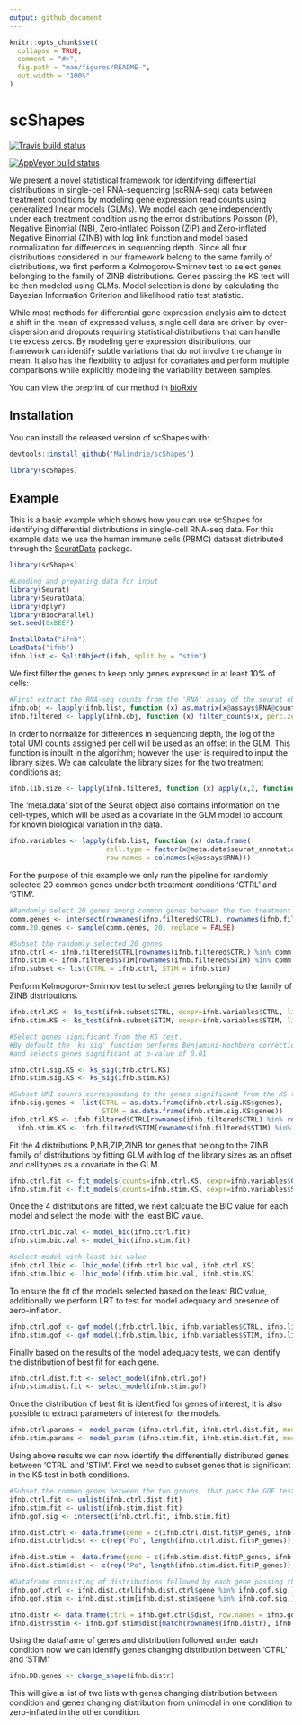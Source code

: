 ```yaml
---
output: github_document
---
```


<!-- README.md is generated from README.Rmd. Please edit that file -->

```r
knitr::opts_chunk$set(
  collapse = TRUE,
  comment = "#>",
  fig.path = "man/figures/README-",
  out.width = "100%"
)
```

# scShapes

<!-- badges: start -->
[![Travis build status](https://travis-ci.com/Malindrie/scShapes.svg?branch=master)](https://travis-ci.com/Malindrie/scShapes)

[![AppVeyor build status](https://ci.appveyor.com/api/projects/status/github/Malindrie/scShapes?branch=master&svg=true)](https://ci.appveyor.com/project/Malindrie/scShapes)
<!-- badges: end -->

We present a novel statistical framework for identifying differential distributions in single-cell RNA-sequencing (scRNA-seq) data between treatment conditions by modeling gene expression read counts using generalized linear models (GLMs). We model each gene independently under each treatment condition using the error distributions Poisson (P), Negative Binomial (NB), Zero-inflated Poisson (ZIP) and Zero-inflated Negative Binomial (ZINB) with log link function and model based normalization for differences in sequencing depth. Since all four distributions considered in our framework belong to the same family of distributions, we first perform a Kolmogorov-Smirnov test to select genes belonging to the family of ZINB distributions. Genes passing the KS test will be then modeled using GLMs.  Model selection is done by calculating the Bayesian Information Criterion and likelihood ratio test statistic. 

While most methods for differential gene expression analysis aim to detect a shift in the mean of expressed values, single cell data are driven by over-dispersion and dropouts requiring statistical distributions that can handle the excess zeros. By modeling gene expression distributions, our framework can identify subtle variations that do not involve the change in mean. It also has the flexibility to adjust for covariates and perform multiple comparisons while explicitly modeling the variability between samples.

You can view the preprint of our method in
[bioRxiv](https://www.biorxiv.org/content/10.1101/2022.02.13.480299v1)

## Installation

You can install the released version of scShapes with:

```r
devtools::install_github('Malindrie/scShapes')
```
```r
library(scShapes)
```

## Example

This is a basic example which shows how you can use scShapes for identifying differential distributions in single-cell RNA-seq data. For this example data we use the human immune cells (PBMC) dataset distributed through the [SeuratData](https://github.com/satijalab/seurat-data) package. 

```r
library(scShapes)

#Loading and preparing data for input 
library(Seurat)
library(SeuratData)
library(dplyr)
library(BiocParallel)
set.seed(0xBEEF)

InstallData("ifnb")
LoadData("ifnb")
ifnb.list <- SplitObject(ifnb, split.by = "stim")
```

We first filter the genes to keep only genes expressed in at least 10% of cells:

```r

#First extract the RNA-seq counts from the 'RNA' assay of the seurat object
ifnb.obj <- lapply(ifnb.list, function (x) as.matrix(x@assays$RNA@counts))
ifnb.filtered <- lapply(ifnb.obj, function (x) filter_counts(x, perc.zero = 0.1))
```

In order to normalize for differences in sequencing depth, the log of the total UMI counts assigned per cell will be used as an offset in the GLM. This function is inbuilt in the algorithm; however the user is required to input the library sizes. We can calculate the library sizes for the two treatment conditions as;   

```r
ifnb.lib.size <- lapply(ifnb.filtered, function (x) apply(x,2, function(y) sum(y)))
```

The 'meta.data' slot of the Seurat object also contains information on the cell-types, which will be used as a covariate in the GLM model to account for known biological variation in the data.

```r
ifnb.variables <- lapply(ifnb.list, function (x) data.frame(
                        cell.type = factor(x@meta.data$seurat_annotations),
                        row.names = colnames(x@assays$RNA)))
```

For the purpose of this example we only run the pipeline for randomly selected 20 common genes under both treatment conditions 'CTRL' and 'STIM'.

```r

#Randomly select 20 genes among common genes between the two treatment conditions
comm.genes <- intersect(rownames(ifnb.filtered$CTRL), rownames(ifnb.filtered$STIM))
comm.20.genes <- sample(comm.genes, 20, replace = FALSE)

#Subset the randomly selected 20 genes
ifnb.ctrl <- ifnb.filtered$CTRL[rownames(ifnb.filtered$CTRL) %in% comm.20.genes,]
ifnb.stim <- ifnb.filtered$STIM[rownames(ifnb.filtered$STIM) %in% comm.20.genes,]
ifnb.subset <- list(CTRL = ifnb.ctrl, STIM = ifnb.stim)

```

Perform Kolmogorov-Smirnov test to select genes belonging to the family of ZINB distributions.

```r
ifnb.ctrl.KS <- ks_test(ifnb.subset$CTRL, cexpr=ifnb.variables$CTRL, lib.size=ifnb.lib.size$CTRL, BPPARAM=SnowParam(workers=8,type="SOCK"))
ifnb.stim.KS <- ks_test(ifnb.subset$STIM, cexpr=ifnb.variables$STIM, lib.size=ifnb.lib.size$STIM, BPPARAM=SnowParam(workers=8,type="SOCK"))

#Select genes significant from the KS test.
#By default the 'ks_sig' function performs Benjamini-Hochberg correction for multiple hypothese testing
#and selects genes significant at p-value of 0.01

ifnb.ctrl.sig.KS <- ks_sig(ifnb.ctrl.KS)
ifnb.stim.sig.KS <- ks_sig(ifnb.stim.KS)

#Subset UMI counts corresponding to the genes significant from the KS test
ifnb.sig.genes <- list(CTRL = as.data.frame(ifnb.ctrl.sig.KS$genes),
                       STIM = as.data.frame(ifnb.stim.sig.KS$genes))
ifnb.ctrl.KS <- ifnb.filtered$CTRL[rownames(ifnb.filtered$CTRL) %in% rownames(ifnb.sig.genes$CTRL),]
  ifnb.stim.KS <- ifnb.filtered$STIM[rownames(ifnb.filtered$STIM) %in% rownames(ifnb.sig.genes$STIM),]
```

Fit the 4 distributions P,NB,ZIP,ZINB for genes that belong to the ZINB family of distributions by fitting GLM with log of the library sizes as an offset and cell types as a covariate in the GLM.

```r
ifnb.ctrl.fit <- fit_models(counts=ifnb.ctrl.KS, cexpr=ifnb.variables$CTRL, lib.size=ifnb.lib.size$CTRL, BPPARAM=SnowParam(workers=2,type="SOCK"))
ifnb.stim.fit <- fit_models(counts=ifnb.stim.KS, cexpr=ifnb.variables$STIM, lib.size=ifnb.lib.size$STIM, BPPARAM=SnowParam(workers=2,type="SOCK"))
```

Once the 4 distributions are fitted, we next calculate the BIC value for each model and select the model with the least BIC value.

```r
ifnb.ctrl.bic.val <- model_bic(ifnb.ctrl.fit)
ifnb.stim.bic.val <- model_bic(ifnb.stim.fit)

#select model with least bic value
ifnb.ctrl.lbic <- lbic_model(ifnb.ctrl.bic.val, ifnb.ctrl.KS)
ifnb.stim.lbic <- lbic_model(ifnb.stim.bic.val, ifnb.stim.KS)
```

To ensure the fit of the models selected based on the least BIC value, additionally we perform LRT to test for model adequacy and presence of zero-inflation.

```r
ifnb.ctrl.gof <- gof_model(ifnb.ctrl.lbic, ifnb.variables$CTRL, ifnb.lib.size$CTRL, BPPARAM=SerialParam())
ifnb.stim.gof <- gof_model(ifnb.stim.lbic, ifnb.variables$STIM, ifnb.lib.size$STIM, BPPARAM=SerialParam())
```

Finally based on the results of the model adequacy tests, we can identify the distribution of best fit for each gene. 

```r
ifnb.ctrl.dist.fit <- select_model(ifnb.ctrl.gof)
ifnb.stim.dist.fit <- select_model(ifnb.stim.gof)
```

Once the distribution of best fit is identified for genes of interest, it is also possible to extract parameters of interest for the models.

```r
ifnb.ctrl.params <- model_param (ifnb.ctrl.fit, ifnb.ctrl.dist.fit, model=NULL)
ifnb.stim.params <- model_param (ifnb.stim.fit, ifnb.stim.dist.fit, model=NULL)
```

Using above results we can now identify the differentially distributed genes between 'CTRL' and 'STIM'. First we need to subset genes that is significant in the KS test in both conditions.  

```r
#Subset the common genes between the two groups, that pass the GOF test
ifnb.ctrl.fit <- unlist(ifnb.ctrl.dist.fit)
ifnb.stim.fit <- unlist(ifnb.stim.dist.fit)
ifnb.gof.sig <- intersect(ifnb.ctrl.fit, ifnb.stim.fit)

ifnb.dist.ctrl <- data.frame(gene = c(ifnb.ctrl.dist.fit$P_genes, ifnb.ctrl.dist.fit$NB_genes, ifnb.ctrl.dist.fit$ZIP_genes, ifnb.ctrl.dist.fit$ZINB_genes))
ifnb.dist.ctrl$dist <- c(rep("Po", length(ifnb.ctrl.dist.fit$P_genes)), rep("NB", length(ifnb.ctrl.dist.fit$NB_genes)), rep("ZIP", length(ifnb.ctrl.dist.fit$ZIP_genes)), rep("ZINB", length(ifnb.ctrl.dist.fit$ZINB_genes)))

ifnb.dist.stim <- data.frame(gene = c(ifnb.stim.dist.fit$P_genes, ifnb.stim.dist.fit$NB_genes, ifnb.stim.dist.fit$ZIP_genes, ifnb.stim.dist.fit$ZINB_genes))
ifnb.dist.stim$dist <- c(rep("Po", length(ifnb.stim.dist.fit$P_genes)), rep("NB", length(ifnb.stim.dist.fit$NB_genes)), rep("ZIP", length(ifnb.stim.dist.fit$ZIP_genes)), rep("ZINB", length(ifnb.stim.dist.fit$ZINB_genes)))

#Dataframe consisting of distributions followed by each gene passing the KS test
ifnb.gof.ctrl <- ifnb.dist.ctrl[ifnb.dist.ctrl$gene %in% ifnb.gof.sig,]
ifnb.gof.stim <- ifnb.dist.stim[ifnb.dist.stim$gene %in% ifnb.gof.sig,]

ifnb.distr <- data.frame(ctrl = ifnb.gof.ctrl$dist, row.names = ifnb.gof.ctrl$gene)
ifnb.distr$stim <- ifnb.gof.stim$dist[match(rownames(ifnb.distr), ifnb.gof.stim$gene)]
```

Using the dataframe of genes and distribution followed under each condition now we can identify genes changing distribution between 'CTRL' and 'STIM'

```r
ifnb.DD.genes <- change_shape(ifnb.distr)
```
This will give a list of two lists with genes changing distribution between condition and genes changing distribution from unimodal in one condition to zero-inflated in the other condition.  
